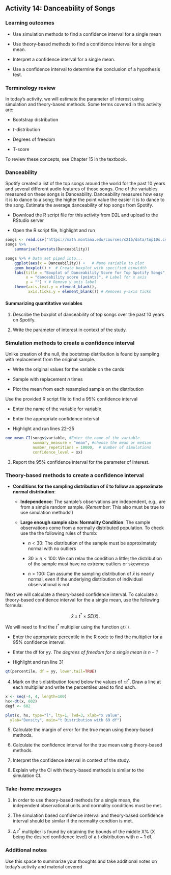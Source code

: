 ## Activity 14: Danceability of Songs

\setstretch{1}

### Learning outcomes

* Use simulation methods to find a confidence interval for a single mean

* Use theory-based methods to find a confidence interval for a single mean.

* Interpret a confidence interval for a single mean.

* Use a confidence interval to determine the conclusion of a hypothesis test.

### Terminology review

In today's activity, we will estimate the parameter of interest using simulation and theory-based methods. Some terms covered in this activity are:

* Bootstrap distribution

* $t$-distribution

* Degrees of freedom

* T-score

To review these concepts, see Chapter 15 in the textbook.

### Danceability

Spotify created a list of the top songs around the world for the past 10 years and several different audio features of those songs.  One of the variables measured on these songs is Danceability.  Danceability measures how easy it is to dance to a song; the higher the point value the easier it is to dance to the song.  Estimate the average danceability of top songs from Spotify.

* Download the R script file for this activity from D2L and upload to the RStudio server

* Open the R script file, highlight and run

```r
songs <- read.csv("https://math.montana.edu/courses/s216/data/top10s.csv")
songs %>%
    summarise(favstats(Danceability))
```

```r
songs %>% # Data set piped into...
    ggplot(aes(x = Danceability)) +   # Name variable to plot
    geom_boxplot() +  # Create boxplot with specified binwidth
    labs(title = "Boxplot of Danceability Score for Top Spotify Songs", # Title for plot
         x = "danceability score (points)", # Label for x axis
         y = "") + # Remove y axis label
    theme(axis.text.y = element_blank(), 
          axis.ticks.y = element_blank()) # Removes y-axis ticks
```
#### Summarizing quantitative variables {-}

1. Describe the boxplot of danceability of top songs over the past 10 years on Spotify.

\vspace{1in}

2. Write the parameter of interest in context of the study.

\vspace{1in}

### Simulation methods to create a confidence interval {-}

Unlike creation of the null, the bootstrap distribution is found by sampling with replacement from the original sample.

* Write the original values for the variable on the cards

* Sample with replacement $n$ times

* Plot the mean from each resampled sample on the distribution

Use the provided R script file to find a 95\% confidence interval

* Enter the name of the variable for variable

* Enter the appropriate confidence interval

* Highlight and run lines 22--25

```r
one_mean_CI(songs$variable, #Enter the name of the variable
            summary_measure = "mean", #choose the mean or median
            number_repetitions = 10000,  # Number of simulations
            confidence_level = xx)
```
3. Report the 95\% confidence interval for the parameter of interest.

\vspace{0.2in}


### Theory-based methods to create a confidence interval {-}

* **Conditions for the sampling distribution of $\bar{x}$ to follow an approximate normal distribution**:

    * **Independence**: The sample’s observations are independent, e.g., are from a simple random sample. (*Remember*: This also must be true to use simulation methods!)

     * **Large enough sample size: Normality Condition**: The sample observations come from a normally distributed population.  To check use the the following rules of thumb:
     
         - $n < 30$: The distribution of the sample must be approximately normal with no outliers
         
         - $30 \ge n < 100$: We can relax the condition a little; the distribution of the sample must have no extreme outliers or skewness
         
         - $n > 100$: Can assume the sampling distribution of $\bar{x}$ is nearly normal, even if the underlying distribution of individual observational is not
         

Next we will calculate a theory-based confidence interval.  To calculate a theory-based confidence interval for the a single mean, use the following formula:

$$\bar{x}\pm t^* \times SE(\bar{x}).$$

\newpage

We will need to find the $t^*$ multiplier using the function `qt()`. 

* Enter the appropriate percentile in the R code to find the multiplier for a 95\% confidence interval.

* Enter the df for yy. *The degrees of freedom for a single mean is $n-1$*

* Highlight and run line 31

```r
qt(percentile, df = yy, lower.tail=TRUE)
```


4. Mark on the t-distribution found below the values of $\pm t^*$.  Draw a line at each multiplier and write the percentiles used to find each.
\vspace{1mm}

```r

x <- seq(-4, 4, length=100)
hx<-dt(x, 602)
degf <- 602

plot(x, hx, type="l", lty=1, lwd=3, xlab="x value",
  ylab="Density", main="t Distribution with 69 df")

```

5.  Calculate the margin of error for the true mean using theory-based methods.

\vspace{0.6in}

6.  Calculate the confidence interval for the true mean using theory-based methods.

\vspace{0.6in}


7.  Interpret the confidence interval in context of the study.

\vspace{1in}

8. Explain why the CI with theory-based methods is similar to the simulation CI.

\vspace{1in}

 
### Take-home messages

1.  In order to use theory-based methods for a single mean, the independent observational units and normality conditions must be met.  

2.  The simulation based confidence interval and theory-based confidence interval should be similar if the normality condtion is met.  

3.  A $t^*$ multiplier is found by obtaining the bounds of the middle X% (X being the desired confidence level) of a $t$-distribution with $n - 1$ df.


### Additional notes

Use this space to summarize your thoughts and take additional notes on today's activity and material covered

\newpage
